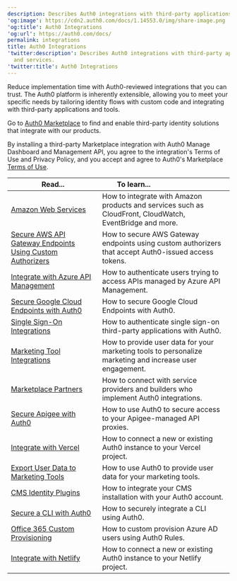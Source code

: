 ```yaml
---
description: Describes Auth0 integrations with third-party applications and services.
'og:image': https://cdn2.auth0.com/docs/1.14553.0/img/share-image.png
'og:title': Auth0 Integrations
'og:url': https://auth0.com/docs/
permalink: integrations
title: Auth0 Integrations
'twitter:description': Describes Auth0 integrations with third-party applications
  and services.
'twitter:title': Auth0 Integrations
---
```

Reduce implementation time with Auth0-reviewed integrations that you can trust. The Auth0 platform is inherently extensible, allowing you to meet your specific needs by tailoring identity flows with custom code and integrating with third-party applications and tools.

Go to [Auth0 Marketplace](https://marketplace.auth0.com/) to find and enable third-party identity solutions that integrate with our products.

<Callout icon="file-lines" color="#0EA5E9" iconType="regular">

By installing a third-party Marketplace integration with Auth0 Manage Dashboard and Management API, you agree to the integration's Terms of Use and Privacy Policy, and you accept and agree to Auth0's Marketplace [Terms of Use](https://auth0.com/legal).

</Callout>

<table class="table"><thead>
<tr>
<th><strong>Read...</strong></th>
<th><strong>To learn...</strong>                                </th>
</tr>
</thead>
<tbody>
<tr>
<td><a href="/docs/customize/integrations/aws">Amazon Web Services</a></td>
<td>How to integrate with Amazon products and services such as CloudFront, CloudWatch, EventBridge and more.</td>
</tr>
<tr>
<td><a href="/docs/customize/integrations/aws/aws-api-gateway-custom-authorizers">Secure AWS API Gateway Endpoints Using Custom Authorizers</a></td>
<td>How to secure AWS Gateway endpoints using custom authorizers that accept Auth0-issued access tokens.</td>
</tr>
<tr>
<td><a href="/docs/customize/integrations/azure-api-management">Integrate with Azure API Management</a></td>
<td>How to authenticate users trying to access APIs managed by Azure API Management.</td>
</tr>
<tr>
<td><a href="/docs/customize/integrations/google-cloud-endpoints">Secure Google Cloud Endpoints with Auth0</a></td>
<td>How to secure Google Cloud Endpoints with Auth0.</td>
</tr>
<tr>
<td><a href="/docs/customize/integrations/sso-integrations">Single Sign-On Integrations</a></td>
<td>How to authenticate single sign-on third-party applications with Auth0.</td>
</tr>
<tr>
<td><a href="/docs/customize/integrations/marketing-tool-integrations">Marketing Tool Integrations</a></td>
<td>How to provide user data for your marketing tools to personalize marketing and increase user engagement.</td>
</tr>
<tr>
<td><a href="/docs/customize/integrations/marketplace-partners">Marketplace Partners</a></td>
<td>How to connect with service providers and builders who implement Auth0 integrations.</td>
</tr>
<tr>
<td><a href="/docs/customize/integrations/apigee">Secure Apigee with Auth0</a></td>
<td>How to use Auth0 to secure access to your Apigee-managed API proxies.</td>
</tr>
<tr>
<td><a href="/docs/customize/integrations/integrate-with-vercel">Integrate with Vercel</a></td>
<td>How to connect a new or existing Auth0 instance to your Vercel project.</td>
</tr>
<tr>
<td><a href="/docs/customize/integrations/marketing-tool-integrations">Export User Data to Marketing Tools</a></td>
<td>How to use Auth0 to provide user data for your marketing tools.</td>
</tr>
<tr>
<td><a href="/docs/customize/integrations/cms">CMS Identity Plugins</a></td>
<td>How to integrate your CMS installation with your Auth0 account.</td>
</tr>
<tr>
<td><a href="/docs/customize/integrations/secure-a-cli-with-auth0">Secure a CLI with Auth0</a></td>
<td>How to securely integrate a CLI using Auth0.</td>
</tr>
<tr>
<td><a href="/docs/customize/integrations/office-365-custom-provisioning">Office 365 Custom Provisioning</a></td>
<td>How to custom provision Azure AD users using Auth0 Rules.</td>
</tr>
<tr>
<td><a href="/docs/customize/integrations/integrate-with-netlify">Integrate with Netlify</a></td>
<td>How to connect a new or existing Auth0 instance to your Netlify project.</td>
</tr>
</tbody>
</table>